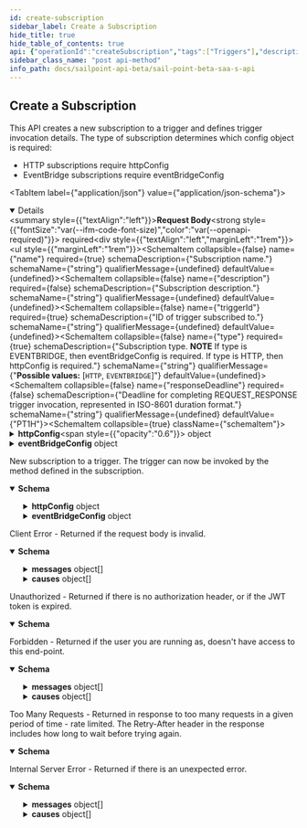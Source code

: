 ```yaml
---
id: create-subscription
sidebar_label: Create a Subscription
hide_title: true
hide_table_of_contents: true
api: {"operationId":"createSubscription","tags":["Triggers"],"description":"This API creates a new subscription to a trigger and defines trigger invocation details. The type of subscription determines which config object is required:\n* HTTP subscriptions require httpConfig\n* EventBridge subscriptions require eventBridgeConfig","requestBody":{"required":true,"content":{"application/json":{"schema":{"type":"object","required":["triggerId","type","name"],"properties":{"name":{"type":"string","description":"Subscription name.","example":"Access request subscription"},"description":{"type":"string","description":"Subscription description.","example":"Access requested to site xyz"},"triggerId":{"type":"string","description":"ID of trigger subscribed to.","example":"idn:access-requested"},"type":{"type":"string","description":"Subscription type. **NOTE** If type is EVENTBRIDGE, then eventBridgeConfig is required. If type is HTTP, then httpConfig is required.","enum":["HTTP","EVENTBRIDGE"],"example":"HTTP"},"responseDeadline":{"type":"string","description":"Deadline for completing REQUEST_RESPONSE trigger invocation, represented in ISO-8601 duration format.","example":"PT1H","default":"PT1H"},"httpConfig":{"description":"Config required if HTTP subscription type is used.","type":"object","properties":{"url":{"type":"string","description":"URL of the external/custom integration.","example":"https://www.example.com"},"httpDispatchMode":{"type":"string","description":"HTTP response modes, i.e. SYNC, ASYNC, or DYNAMIC.","enum":["SYNC","ASYNC","DYNAMIC"],"example":"SYNC"},"httpAuthenticationType":{"type":"string","description":"Defines the HTTP Authentication type. Additional values may be added in the future.\n\nIf *NO_AUTH* is selected, no extra information will be in HttpConfig.\n\nIf *BASIC_AUTH* is selected, HttpConfig will include BasicAuthConfig with Username and Password as strings.\n\nIf *BEARER_TOKEN* is selected, HttpConfig will include BearerTokenAuthConfig with Token as string.","enum":["NO_AUTH","BASIC_AUTH","BEARER_TOKEN"],"default":"NO_AUTH","example":"BASIC_AUTH"},"basicAuthConfig":{"type":"object","properties":{"userName":{"type":"string","description":"The username to authenticate.","example":"user@example.com"},"password":{"type":"string","nullable":true,"description":"The password to authenticate. On response, this field is set to null as to not return secrets.","example":null}},"description":"Config required if BASIC_AUTH is used."},"bearerTokenAuthConfig":{"type":"object","properties":{"bearerToken":{"type":"string","nullable":true,"description":"Bearer token","example":null}},"description":"Config required if BEARER_TOKEN authentication is used. On response, this field is set to null as to not return secrets."}},"required":["url","httpDispatchMode"]},"eventBridgeConfig":{"description":"Config required if EVENTBRIDGE subscription type is used.","type":"object","properties":{"awsAccount":{"type":"string","description":"AWS Account Number (12-digit number) that has the EventBridge Partner Event Source Resource.","example":"123456789012"},"awsRegion":{"type":"string","description":"AWS Region that has the EventBridge Partner Event Source Resource. See https://docs.aws.amazon.com/general/latest/gr/rande.html for a full list of available values.","example":"us-west-1"}},"required":["awsAccount","awsRegion"]},"enabled":{"type":"boolean","description":"Whether subscription should receive real-time trigger invocations or not.\n\nTest trigger invocations are always enabled regardless of this option.","default":true,"example":true},"filter":{"type":"string","description":"JSONPath filter to conditionally invoke trigger when expression evaluates to true.","example":"$[?($.identityId == \"201327fda1c44704ac01181e963d463c\")]","externalDocs":{"description":"JSONPath filter documentation","url":"https://developer.sailpoint.com/triggers/filtering_event_triggers.html#filtering-event-triggers"}}}},"examples":{"HTTP Subscription":{"value":{"name":"Access request subscription","description":"Access requested to site xyz","triggerId":"idn:access-requested","type":"HTTP","httpConfig":{"url":"https://www.example.com","httpDispatchMode":"SYNC","httpAuthenticationType":"BASIC_AUTH","basicAuthConfig":{"userName":"user@example.com","password":"eRtg4%6yuI!"}},"enabled":true,"filter":"$[?($.identityId == \"201327fda1c44704ac01181e963d463c\")]"}},"HTTP Async Subscription":{"value":{"name":"Access request subscription","description":"Access requested to site xyz","triggerId":"idn:access-requested","type":"HTTP","responseDeadline":"PT1H","httpConfig":{"url":"https://www.example.com","httpDispatchMode":"ASYNC","httpAuthenticationType":"BASIC_AUTH","basicAuthConfig":{"userName":"user@example.com","password":"eRtg4%6yuI!"}},"enabled":true,"filter":"$[?($.identityId == \"201327fda1c44704ac01181e963d463c\")]"}},"EventBridge Subscription":{"value":{"name":"Access request subscription","description":"Access requested to site xyz","triggerId":"idn:access-requested","type":"EVENTBRIDGE","eventBridgeConfig":{"awsAccount":"123456789012","awsRegion":"us-west-1"},"enabled":true,"filter":"$[?($.identityId == \"201327fda1c44704ac01181e963d463c\")]"}}}}}},"responses":{"201":{"description":"New subscription to a trigger. The trigger can now be invoked by the method defined in the subscription.","content":{"application/json":{"schema":{"type":"object","required":["id","triggerId","type","name","triggerName","enabled","responseDeadline"],"properties":{"id":{"type":"string","description":"Subscription ID.","example":"0f11f2a4-7c94-4bf3-a2bd-742580fe3bde"},"name":{"type":"string","description":"Subscription name.","example":"Access request subscription"},"description":{"type":"string","description":"Subscription description.","example":"Access requested to site xyz"},"triggerId":{"type":"string","description":"ID of trigger subscribed to.","example":"idn:access-requested"},"triggerName":{"type":"string","description":"Trigger name of trigger subscribed to.","example":"Access Requested"},"type":{"type":"string","description":"Subscription type. **NOTE** If type is EVENTBRIDGE, then eventBridgeConfig is required. If type is HTTP, then httpConfig is required.","enum":["HTTP","EVENTBRIDGE"],"example":"HTTP"},"responseDeadline":{"type":"string","description":"Deadline for completing REQUEST_RESPONSE trigger invocation, represented in ISO-8601 duration format.","example":"PT1H","default":"PT1H"},"httpConfig":{"description":"Config required if HTTP subscription type is used.","type":"object","properties":{"url":{"type":"string","description":"URL of the external/custom integration.","example":"https://www.example.com"},"httpDispatchMode":{"type":"string","description":"HTTP response modes, i.e. SYNC, ASYNC, or DYNAMIC.","enum":["SYNC","ASYNC","DYNAMIC"],"example":"SYNC"},"httpAuthenticationType":{"type":"string","description":"Defines the HTTP Authentication type. Additional values may be added in the future.\n\nIf *NO_AUTH* is selected, no extra information will be in HttpConfig.\n\nIf *BASIC_AUTH* is selected, HttpConfig will include BasicAuthConfig with Username and Password as strings.\n\nIf *BEARER_TOKEN* is selected, HttpConfig will include BearerTokenAuthConfig with Token as string.","enum":["NO_AUTH","BASIC_AUTH","BEARER_TOKEN"],"default":"NO_AUTH","example":"BASIC_AUTH"},"basicAuthConfig":{"type":"object","properties":{"userName":{"type":"string","description":"The username to authenticate.","example":"user@example.com"},"password":{"type":"string","nullable":true,"description":"The password to authenticate. On response, this field is set to null as to not return secrets.","example":null}},"description":"Config required if BASIC_AUTH is used."},"bearerTokenAuthConfig":{"type":"object","properties":{"bearerToken":{"type":"string","nullable":true,"description":"Bearer token","example":null}},"description":"Config required if BEARER_TOKEN authentication is used. On response, this field is set to null as to not return secrets."}},"required":["url","httpDispatchMode"]},"eventBridgeConfig":{"description":"Config required if EVENTBRIDGE subscription type is used.","type":"object","properties":{"awsAccount":{"type":"string","description":"AWS Account Number (12-digit number) that has the EventBridge Partner Event Source Resource.","example":"123456789012"},"awsRegion":{"type":"string","description":"AWS Region that has the EventBridge Partner Event Source Resource. See https://docs.aws.amazon.com/general/latest/gr/rande.html for a full list of available values.","example":"us-west-1"}},"required":["awsAccount","awsRegion"]},"enabled":{"type":"boolean","description":"Whether subscription should receive real-time trigger invocations or not.\nTest trigger invocations are always enabled regardless of this option.","default":true,"example":true},"filter":{"type":"string","description":"JSONPath filter to conditionally invoke trigger when expression evaluates to true.","example":"$[?($.identityId == \"201327fda1c44704ac01181e963d463c\")]","externalDocs":{"description":"JSONPath filter documentation","url":"https://developer.sailpoint.com/triggers/filtering_event_triggers.html#filtering-event-triggers"}}}}}}},"400":{"description":"Client Error - Returned if the request body is invalid.","content":{"application/json":{"schema":{"type":"object","properties":{"detailCode":{"type":"string","description":"Fine-grained error code providing more detail of the error.","example":"400.1 Bad Request Content"},"trackingId":{"type":"string","description":"Unique tracking id for the error.","example":"e7eab60924f64aa284175b9fa3309599"},"messages":{"type":"array","description":"Generic localized reason for error","items":{"type":"object","properties":{"locale":{"type":"string","description":"The locale for the message text, a BCP 47 language tag.","example":"en-US"},"localeOrigin":{"type":"string","enum":["DEFAULT","REQUEST"],"description":"An indicator of how the locale was selected. *DEFAULT* means the locale is the system default. *REQUEST* means the locale was selected from the request context (i.e., best match based on the *Accept-Language* header). Additional values may be added in the future without notice.","example":"DEFAULT"},"text":{"type":"string","description":"Actual text of the error message in the indicated locale.","example":"The request was syntactically correct but its content is semantically invalid."}}}},"causes":{"type":"array","description":"Plain-text descriptive reasons to provide additional detail to the text provided in the messages field","items":{"type":"object","properties":{"locale":{"type":"string","description":"The locale for the message text, a BCP 47 language tag.","example":"en-US"},"localeOrigin":{"type":"string","enum":["DEFAULT","REQUEST"],"description":"An indicator of how the locale was selected. *DEFAULT* means the locale is the system default. *REQUEST* means the locale was selected from the request context (i.e., best match based on the *Accept-Language* header). Additional values may be added in the future without notice.","example":"DEFAULT"},"text":{"type":"string","description":"Actual text of the error message in the indicated locale.","example":"The request was syntactically correct but its content is semantically invalid."}}}}}}}}},"401":{"description":"Unauthorized - Returned if there is no authorization header, or if the JWT token is expired.","content":{"application/json":{"schema":{"type":"object","properties":{"error":{"description":"A message describing the error","example":"JWT validation failed: JWT is expired"}}}}}},"403":{"description":"Forbidden - Returned if the user you are running as, doesn't have access to this end-point.","content":{"application/json":{"schema":{"type":"object","properties":{"detailCode":{"type":"string","description":"Fine-grained error code providing more detail of the error.","example":"400.1 Bad Request Content"},"trackingId":{"type":"string","description":"Unique tracking id for the error.","example":"e7eab60924f64aa284175b9fa3309599"},"messages":{"type":"array","description":"Generic localized reason for error","items":{"type":"object","properties":{"locale":{"type":"string","description":"The locale for the message text, a BCP 47 language tag.","example":"en-US"},"localeOrigin":{"type":"string","enum":["DEFAULT","REQUEST"],"description":"An indicator of how the locale was selected. *DEFAULT* means the locale is the system default. *REQUEST* means the locale was selected from the request context (i.e., best match based on the *Accept-Language* header). Additional values may be added in the future without notice.","example":"DEFAULT"},"text":{"type":"string","description":"Actual text of the error message in the indicated locale.","example":"The request was syntactically correct but its content is semantically invalid."}}}},"causes":{"type":"array","description":"Plain-text descriptive reasons to provide additional detail to the text provided in the messages field","items":{"type":"object","properties":{"locale":{"type":"string","description":"The locale for the message text, a BCP 47 language tag.","example":"en-US"},"localeOrigin":{"type":"string","enum":["DEFAULT","REQUEST"],"description":"An indicator of how the locale was selected. *DEFAULT* means the locale is the system default. *REQUEST* means the locale was selected from the request context (i.e., best match based on the *Accept-Language* header). Additional values may be added in the future without notice.","example":"DEFAULT"},"text":{"type":"string","description":"Actual text of the error message in the indicated locale.","example":"The request was syntactically correct but its content is semantically invalid."}}}}}},"examples":{"403":{"summary":"An example of a 403 response object","value":{"detailCode":"403 Forbidden","trackingId":"b21b1f7ce4da4d639f2c62a57171b427","messages":[{"locale":"en-US","localeOrigin":"DEFAULT","text":"The server understood the request but refuses to authorize it."}]}}}}}},"429":{"description":"Too Many Requests - Returned in response to too many requests in a given period of time - rate limited. The Retry-After header in the response includes how long to wait before trying again.","content":{"application/json":{"schema":{"type":"object","properties":{"message":{"description":"A message describing the error","example":" Rate Limit Exceeded "}}}}}},"500":{"description":"Internal Server Error - Returned if there is an unexpected error.","content":{"application/json":{"schema":{"type":"object","properties":{"detailCode":{"type":"string","description":"Fine-grained error code providing more detail of the error.","example":"400.1 Bad Request Content"},"trackingId":{"type":"string","description":"Unique tracking id for the error.","example":"e7eab60924f64aa284175b9fa3309599"},"messages":{"type":"array","description":"Generic localized reason for error","items":{"type":"object","properties":{"locale":{"type":"string","description":"The locale for the message text, a BCP 47 language tag.","example":"en-US"},"localeOrigin":{"type":"string","enum":["DEFAULT","REQUEST"],"description":"An indicator of how the locale was selected. *DEFAULT* means the locale is the system default. *REQUEST* means the locale was selected from the request context (i.e., best match based on the *Accept-Language* header). Additional values may be added in the future without notice.","example":"DEFAULT"},"text":{"type":"string","description":"Actual text of the error message in the indicated locale.","example":"The request was syntactically correct but its content is semantically invalid."}}}},"causes":{"type":"array","description":"Plain-text descriptive reasons to provide additional detail to the text provided in the messages field","items":{"type":"object","properties":{"locale":{"type":"string","description":"The locale for the message text, a BCP 47 language tag.","example":"en-US"},"localeOrigin":{"type":"string","enum":["DEFAULT","REQUEST"],"description":"An indicator of how the locale was selected. *DEFAULT* means the locale is the system default. *REQUEST* means the locale was selected from the request context (i.e., best match based on the *Accept-Language* header). Additional values may be added in the future without notice.","example":"DEFAULT"},"text":{"type":"string","description":"Actual text of the error message in the indicated locale.","example":"The request was syntactically correct but its content is semantically invalid."}}}}}},"examples":{"500":{"summary":"An example of a 500 response object","value":{"detailCode":"500.0 Internal Fault","trackingId":"b21b1f7ce4da4d639f2c62a57171b427","messages":[{"locale":"en-US","localeOrigin":"DEFAULT","text":"An internal fault occurred."}]}}}}}}},"security":[{"oauth2":["idn:trigger-service-subscriptions:create"]}],"method":"post","path":"/trigger-subscriptions","servers":[{"url":"https://{tenant}.api.identitynow.com/beta","description":"This is the beta API server.","variables":{"tenant":{"default":"sailpoint","description":"This is the name of your tenant, typically your company's name."}}}],"securitySchemes":{"oauth2":{"type":"oauth2","description":"OAuth2 Bearer token (JWT). See [IdentityNow REST API Authentication](https://developer.sailpoint.com/docs/authentication.html) for more information.\n- Directions for generating a [personal access token](https://developer.sailpoint.com/docs/authentication.html#personal-access-tokens)\n- Directions using [client credentials flow](https://developer.sailpoint.com/docs/authentication.html#client-credentials-grant-flow)\n- Directions for using [authorization code flow](https://developer.sailpoint.com/docs/authentication.html#authorization-code-grant-flow)\n\nWhich authentication method should I choose?  See our [guide](https://developer.sailpoint.com/docs/authentication.html#which-oauth-2-0-grant-flow-should-i-use)\n\nLearn more about how to find your `tokenUrl` and `authorizationUrl` [in our docs](https://developer.sailpoint.com/docs/authentication.html#finding-your-tenant-s-oauth-details)\n","flows":{"clientCredentials":{"tokenUrl":"https://tenant.api.identitynow.com/oauth/token","scopes":{"sp:scopes:default":"default scope","sp:scopes:all":"access to all scopes"}},"authorizationCode":{"authorizationUrl":"https://tenant.identitynow.com/oauth/authorize","tokenUrl":"https://tenant.api.identitynow.com/oauth/token","scopes":{"sp:scopes:default":"default scope","sp:scopes:all":"access to all scopes"}}}}},"jsonRequestBodyExample":{"name":"Access request subscription","description":"Access requested to site xyz","triggerId":"idn:access-requested","type":"HTTP","responseDeadline":"PT1H","httpConfig":{"url":"https://www.example.com","httpDispatchMode":"SYNC","httpAuthenticationType":"BASIC_AUTH","basicAuthConfig":{"userName":"user@example.com","password":null},"bearerTokenAuthConfig":{"bearerToken":null}},"eventBridgeConfig":{"awsAccount":"123456789012","awsRegion":"us-west-1"},"enabled":true,"filter":"$[?($.identityId == \"201327fda1c44704ac01181e963d463c\")]"},"info":{"contact":{"email":"developers@sailpoint.com","name":"Developer Relations","url":"https://developer.sailpoint.com/discuss"},"description":"These are the public, beta APIs for SailPoint's SaaS services and are subject to change.","title":"SailPoint - Beta SaaS API","version":"3.1.0-beta"},"postman":{"name":"Create a Subscription","description":{"content":"This API creates a new subscription to a trigger and defines trigger invocation details. The type of subscription determines which config object is required:\n* HTTP subscriptions require httpConfig\n* EventBridge subscriptions require eventBridgeConfig","type":"text/plain"},"url":{"path":["trigger-subscriptions"],"host":["{{baseUrl}}"],"query":[],"variable":[]},"header":[{"key":"Content-Type","value":"application/json"},{"key":"Accept","value":"application/json"}],"method":"POST","body":{"mode":"raw","raw":"\"\"","options":{"raw":{"language":"json"}}},"auth":{"type":"oauth2","oauth2":[]}}}
sidebar_class_name: "post api-method"
info_path: docs/sailpoint-api-beta/sail-point-beta-saa-s-api
---
```



## Create a Subscription



This API creates a new subscription to a trigger and defines trigger invocation details. The type of subscription determines which config object is required:
* HTTP subscriptions require httpConfig
* EventBridge subscriptions require eventBridgeConfig

<MimeTabs><TabItem label={"application/json"} value={"application/json-schema"}><details style={{}} data-collapsed={false} open={true}><summary style={{"textAlign":"left"}}><strong>Request Body</strong><strong style={{"fontSize":"var(--ifm-code-font-size)","color":"var(--openapi-required)"}}> required</strong></summary><div style={{"textAlign":"left","marginLeft":"1rem"}}></div><ul style={{"marginLeft":"1rem"}}><SchemaItem collapsible={false} name={"name"} required={true} schemaDescription={"Subscription name."} schemaName={"string"} qualifierMessage={undefined} defaultValue={undefined}></SchemaItem><SchemaItem collapsible={false} name={"description"} required={false} schemaDescription={"Subscription description."} schemaName={"string"} qualifierMessage={undefined} defaultValue={undefined}></SchemaItem><SchemaItem collapsible={false} name={"triggerId"} required={true} schemaDescription={"ID of trigger subscribed to."} schemaName={"string"} qualifierMessage={undefined} defaultValue={undefined}></SchemaItem><SchemaItem collapsible={false} name={"type"} required={true} schemaDescription={"Subscription type. **NOTE** If type is EVENTBRIDGE, then eventBridgeConfig is required. If type is HTTP, then httpConfig is required."} schemaName={"string"} qualifierMessage={"**Possible values:** [`HTTP`, `EVENTBRIDGE`]"} defaultValue={undefined}></SchemaItem><SchemaItem collapsible={false} name={"responseDeadline"} required={false} schemaDescription={"Deadline for completing REQUEST_RESPONSE trigger invocation, represented in ISO-8601 duration format."} schemaName={"string"} qualifierMessage={undefined} defaultValue={"PT1H"}></SchemaItem><SchemaItem collapsible={true} className={"schemaItem"}><details style={{}}><summary style={{}}><strong>httpConfig</strong><span style={{"opacity":"0.6"}}> object</span></summary><div style={{"marginLeft":"1rem"}}><div style={{"marginTop":".5rem","marginBottom":".5rem"}}>

Config required if HTTP subscription type is used.

</div><SchemaItem collapsible={false} name={"url"} required={true} schemaDescription={"URL of the external/custom integration."} schemaName={"string"} qualifierMessage={undefined} defaultValue={undefined}></SchemaItem><SchemaItem collapsible={false} name={"httpDispatchMode"} required={true} schemaDescription={"HTTP response modes, i.e. SYNC, ASYNC, or DYNAMIC."} schemaName={"string"} qualifierMessage={"**Possible values:** [`SYNC`, `ASYNC`, `DYNAMIC`]"} defaultValue={undefined}></SchemaItem><SchemaItem collapsible={false} name={"httpAuthenticationType"} required={false} schemaDescription={"Defines the HTTP Authentication type. Additional values may be added in the future.\n\nIf *NO_AUTH* is selected, no extra information will be in HttpConfig.\n\nIf *BASIC_AUTH* is selected, HttpConfig will include BasicAuthConfig with Username and Password as strings.\n\nIf *BEARER_TOKEN* is selected, HttpConfig will include BearerTokenAuthConfig with Token as string."} schemaName={"string"} qualifierMessage={"**Possible values:** [`NO_AUTH`, `BASIC_AUTH`, `BEARER_TOKEN`]"} defaultValue={"NO_AUTH"}></SchemaItem><SchemaItem collapsible={true} className={"schemaItem"}><details style={{}}><summary style={{}}><strong>basicAuthConfig</strong><span style={{"opacity":"0.6"}}> object</span></summary><div style={{"marginLeft":"1rem"}}><div style={{"marginTop":".5rem","marginBottom":".5rem"}}>

Config required if BASIC_AUTH is used.

</div><SchemaItem collapsible={false} name={"userName"} required={false} schemaDescription={"The username to authenticate."} schemaName={"string"} qualifierMessage={undefined} defaultValue={undefined}></SchemaItem><SchemaItem collapsible={false} name={"password"} required={false} schemaDescription={"The password to authenticate. On response, this field is set to null as to not return secrets."} schemaName={"string"} qualifierMessage={undefined} defaultValue={undefined}></SchemaItem></div></details></SchemaItem><SchemaItem collapsible={true} className={"schemaItem"}><details style={{}}><summary style={{}}><strong>bearerTokenAuthConfig</strong><span style={{"opacity":"0.6"}}> object</span></summary><div style={{"marginLeft":"1rem"}}><div style={{"marginTop":".5rem","marginBottom":".5rem"}}>

Config required if BEARER_TOKEN authentication is used. On response, this field is set to null as to not return secrets.

</div><SchemaItem collapsible={false} name={"bearerToken"} required={false} schemaDescription={"Bearer token"} schemaName={"string"} qualifierMessage={undefined} defaultValue={undefined}></SchemaItem></div></details></SchemaItem></div></details></SchemaItem><SchemaItem collapsible={true} className={"schemaItem"}><details style={{}}><summary style={{}}><strong>eventBridgeConfig</strong><span style={{"opacity":"0.6"}}> object</span></summary><div style={{"marginLeft":"1rem"}}><div style={{"marginTop":".5rem","marginBottom":".5rem"}}>

Config required if EVENTBRIDGE subscription type is used.

</div><SchemaItem collapsible={false} name={"awsAccount"} required={true} schemaDescription={"AWS Account Number (12-digit number) that has the EventBridge Partner Event Source Resource."} schemaName={"string"} qualifierMessage={undefined} defaultValue={undefined}></SchemaItem><SchemaItem collapsible={false} name={"awsRegion"} required={true} schemaDescription={"AWS Region that has the EventBridge Partner Event Source Resource. See https://docs.aws.amazon.com/general/latest/gr/rande.html for a full list of available values."} schemaName={"string"} qualifierMessage={undefined} defaultValue={undefined}></SchemaItem></div></details></SchemaItem><SchemaItem collapsible={false} name={"enabled"} required={false} schemaDescription={"Whether subscription should receive real-time trigger invocations or not.\n\nTest trigger invocations are always enabled regardless of this option."} schemaName={"boolean"} qualifierMessage={undefined} defaultValue={true}></SchemaItem><SchemaItem collapsible={false} name={"filter"} required={false} schemaDescription={"JSONPath filter to conditionally invoke trigger when expression evaluates to true."} schemaName={"string"} qualifierMessage={undefined} defaultValue={undefined}></SchemaItem></ul></details></TabItem></MimeTabs><div><ApiTabs><TabItem label={"201"} value={"201"}><div>

New subscription to a trigger. The trigger can now be invoked by the method defined in the subscription.

</div><div><MimeTabs groupId={"mime-type"}><TabItem label={"application/json"} value={"application/json"}><SchemaTabs groupId={"schema-tabs"}><TabTtem label={"Schema"} value={"Schema"}><details style={{}} data-collapsed={false} open={true}><summary style={{"textAlign":"left"}}><strong>Schema</strong></summary><div style={{"textAlign":"left","marginLeft":"1rem"}}></div><ul style={{"marginLeft":"1rem"}}><SchemaItem collapsible={false} name={"id"} required={false} schemaDescription={"Subscription ID."} schemaName={"string"} qualifierMessage={undefined} defaultValue={undefined}></SchemaItem><SchemaItem collapsible={false} name={"name"} required={false} schemaDescription={"Subscription name."} schemaName={"string"} qualifierMessage={undefined} defaultValue={undefined}></SchemaItem><SchemaItem collapsible={false} name={"description"} required={false} schemaDescription={"Subscription description."} schemaName={"string"} qualifierMessage={undefined} defaultValue={undefined}></SchemaItem><SchemaItem collapsible={false} name={"triggerId"} required={false} schemaDescription={"ID of trigger subscribed to."} schemaName={"string"} qualifierMessage={undefined} defaultValue={undefined}></SchemaItem><SchemaItem collapsible={false} name={"triggerName"} required={false} schemaDescription={"Trigger name of trigger subscribed to."} schemaName={"string"} qualifierMessage={undefined} defaultValue={undefined}></SchemaItem><SchemaItem collapsible={false} name={"type"} required={false} schemaDescription={"Subscription type. **NOTE** If type is EVENTBRIDGE, then eventBridgeConfig is required. If type is HTTP, then httpConfig is required."} schemaName={"string"} qualifierMessage={"**Possible values:** [`HTTP`, `EVENTBRIDGE`]"} defaultValue={undefined}></SchemaItem><SchemaItem collapsible={false} name={"responseDeadline"} required={false} schemaDescription={"Deadline for completing REQUEST_RESPONSE trigger invocation, represented in ISO-8601 duration format."} schemaName={"string"} qualifierMessage={undefined} defaultValue={"PT1H"}></SchemaItem><SchemaItem collapsible={true} className={"schemaItem"}><details style={{}}><summary style={{}}><strong>httpConfig</strong><span style={{"opacity":"0.6"}}> object</span></summary><div style={{"marginLeft":"1rem"}}><div style={{"marginTop":".5rem","marginBottom":".5rem"}}>

Config required if HTTP subscription type is used.

</div><SchemaItem collapsible={false} name={"url"} required={false} schemaDescription={"URL of the external/custom integration."} schemaName={"string"} qualifierMessage={undefined} defaultValue={undefined}></SchemaItem><SchemaItem collapsible={false} name={"httpDispatchMode"} required={false} schemaDescription={"HTTP response modes, i.e. SYNC, ASYNC, or DYNAMIC."} schemaName={"string"} qualifierMessage={"**Possible values:** [`SYNC`, `ASYNC`, `DYNAMIC`]"} defaultValue={undefined}></SchemaItem><SchemaItem collapsible={false} name={"httpAuthenticationType"} required={false} schemaDescription={"Defines the HTTP Authentication type. Additional values may be added in the future.\n\nIf *NO_AUTH* is selected, no extra information will be in HttpConfig.\n\nIf *BASIC_AUTH* is selected, HttpConfig will include BasicAuthConfig with Username and Password as strings.\n\nIf *BEARER_TOKEN* is selected, HttpConfig will include BearerTokenAuthConfig with Token as string."} schemaName={"string"} qualifierMessage={"**Possible values:** [`NO_AUTH`, `BASIC_AUTH`, `BEARER_TOKEN`]"} defaultValue={"NO_AUTH"}></SchemaItem><SchemaItem collapsible={true} className={"schemaItem"}><details style={{}}><summary style={{}}><strong>basicAuthConfig</strong><span style={{"opacity":"0.6"}}> object</span></summary><div style={{"marginLeft":"1rem"}}><div style={{"marginTop":".5rem","marginBottom":".5rem"}}>

Config required if BASIC_AUTH is used.

</div><SchemaItem collapsible={false} name={"userName"} required={false} schemaDescription={"The username to authenticate."} schemaName={"string"} qualifierMessage={undefined} defaultValue={undefined}></SchemaItem><SchemaItem collapsible={false} name={"password"} required={false} schemaDescription={"The password to authenticate. On response, this field is set to null as to not return secrets."} schemaName={"string"} qualifierMessage={undefined} defaultValue={undefined}></SchemaItem></div></details></SchemaItem><SchemaItem collapsible={true} className={"schemaItem"}><details style={{}}><summary style={{}}><strong>bearerTokenAuthConfig</strong><span style={{"opacity":"0.6"}}> object</span></summary><div style={{"marginLeft":"1rem"}}><div style={{"marginTop":".5rem","marginBottom":".5rem"}}>

Config required if BEARER_TOKEN authentication is used. On response, this field is set to null as to not return secrets.

</div><SchemaItem collapsible={false} name={"bearerToken"} required={false} schemaDescription={"Bearer token"} schemaName={"string"} qualifierMessage={undefined} defaultValue={undefined}></SchemaItem></div></details></SchemaItem></div></details></SchemaItem><SchemaItem collapsible={true} className={"schemaItem"}><details style={{}}><summary style={{}}><strong>eventBridgeConfig</strong><span style={{"opacity":"0.6"}}> object</span></summary><div style={{"marginLeft":"1rem"}}><div style={{"marginTop":".5rem","marginBottom":".5rem"}}>

Config required if EVENTBRIDGE subscription type is used.

</div><SchemaItem collapsible={false} name={"awsAccount"} required={false} schemaDescription={"AWS Account Number (12-digit number) that has the EventBridge Partner Event Source Resource."} schemaName={"string"} qualifierMessage={undefined} defaultValue={undefined}></SchemaItem><SchemaItem collapsible={false} name={"awsRegion"} required={false} schemaDescription={"AWS Region that has the EventBridge Partner Event Source Resource. See https://docs.aws.amazon.com/general/latest/gr/rande.html for a full list of available values."} schemaName={"string"} qualifierMessage={undefined} defaultValue={undefined}></SchemaItem></div></details></SchemaItem><SchemaItem collapsible={false} name={"enabled"} required={false} schemaDescription={"Whether subscription should receive real-time trigger invocations or not.\nTest trigger invocations are always enabled regardless of this option."} schemaName={"boolean"} qualifierMessage={undefined} defaultValue={true}></SchemaItem><SchemaItem collapsible={false} name={"filter"} required={false} schemaDescription={"JSONPath filter to conditionally invoke trigger when expression evaluates to true."} schemaName={"string"} qualifierMessage={undefined} defaultValue={undefined}></SchemaItem></ul></details></TabTtem></SchemaTabs></TabItem></MimeTabs></div></TabItem><TabItem label={"400"} value={"400"}><div>

Client Error - Returned if the request body is invalid.

</div><div><MimeTabs groupId={"mime-type"}><TabItem label={"application/json"} value={"application/json"}><SchemaTabs groupId={"schema-tabs"}><TabTtem label={"Schema"} value={"Schema"}><details style={{}} data-collapsed={false} open={true}><summary style={{"textAlign":"left"}}><strong>Schema</strong></summary><div style={{"textAlign":"left","marginLeft":"1rem"}}></div><ul style={{"marginLeft":"1rem"}}><SchemaItem collapsible={false} name={"detailCode"} required={false} schemaDescription={"Fine-grained error code providing more detail of the error."} schemaName={"string"} qualifierMessage={undefined} defaultValue={undefined}></SchemaItem><SchemaItem collapsible={false} name={"trackingId"} required={false} schemaDescription={"Unique tracking id for the error."} schemaName={"string"} qualifierMessage={undefined} defaultValue={undefined}></SchemaItem><SchemaItem collapsible={true} className={"schemaItem"}><details style={{}}><summary style={{}}><strong>messages</strong><span style={{"opacity":"0.6"}}> object[]</span></summary><div style={{"marginLeft":"1rem"}}><div style={{"marginTop":".5rem","marginBottom":".5rem"}}>

Generic localized reason for error

</div><SchemaItem collapsible={false} name={"locale"} required={false} schemaDescription={"The locale for the message text, a BCP 47 language tag."} schemaName={"string"} qualifierMessage={undefined} defaultValue={undefined}></SchemaItem><SchemaItem collapsible={false} name={"localeOrigin"} required={false} schemaDescription={"An indicator of how the locale was selected. *DEFAULT* means the locale is the system default. *REQUEST* means the locale was selected from the request context (i.e., best match based on the *Accept-Language* header). Additional values may be added in the future without notice."} schemaName={"string"} qualifierMessage={"**Possible values:** [`DEFAULT`, `REQUEST`]"} defaultValue={undefined}></SchemaItem><SchemaItem collapsible={false} name={"text"} required={false} schemaDescription={"Actual text of the error message in the indicated locale."} schemaName={"string"} qualifierMessage={undefined} defaultValue={undefined}></SchemaItem></div></details></SchemaItem><SchemaItem collapsible={true} className={"schemaItem"}><details style={{}}><summary style={{}}><strong>causes</strong><span style={{"opacity":"0.6"}}> object[]</span></summary><div style={{"marginLeft":"1rem"}}><div style={{"marginTop":".5rem","marginBottom":".5rem"}}>

Plain-text descriptive reasons to provide additional detail to the text provided in the messages field

</div><SchemaItem collapsible={false} name={"locale"} required={false} schemaDescription={"The locale for the message text, a BCP 47 language tag."} schemaName={"string"} qualifierMessage={undefined} defaultValue={undefined}></SchemaItem><SchemaItem collapsible={false} name={"localeOrigin"} required={false} schemaDescription={"An indicator of how the locale was selected. *DEFAULT* means the locale is the system default. *REQUEST* means the locale was selected from the request context (i.e., best match based on the *Accept-Language* header). Additional values may be added in the future without notice."} schemaName={"string"} qualifierMessage={"**Possible values:** [`DEFAULT`, `REQUEST`]"} defaultValue={undefined}></SchemaItem><SchemaItem collapsible={false} name={"text"} required={false} schemaDescription={"Actual text of the error message in the indicated locale."} schemaName={"string"} qualifierMessage={undefined} defaultValue={undefined}></SchemaItem></div></details></SchemaItem></ul></details></TabTtem></SchemaTabs></TabItem></MimeTabs></div></TabItem><TabItem label={"401"} value={"401"}><div>

Unauthorized - Returned if there is no authorization header, or if the JWT token is expired.

</div><div><MimeTabs groupId={"mime-type"}><TabItem label={"application/json"} value={"application/json"}><SchemaTabs groupId={"schema-tabs"}><TabTtem label={"Schema"} value={"Schema"}><details style={{}} data-collapsed={false} open={true}><summary style={{"textAlign":"left"}}><strong>Schema</strong></summary><div style={{"textAlign":"left","marginLeft":"1rem"}}></div><ul style={{"marginLeft":"1rem"}}><SchemaItem collapsible={false} name={"error"} required={false} schemaDescription={"A message describing the error"} schemaName={""} qualifierMessage={undefined} defaultValue={undefined}></SchemaItem></ul></details></TabTtem></SchemaTabs></TabItem></MimeTabs></div></TabItem><TabItem label={"403"} value={"403"}><div>

Forbidden - Returned if the user you are running as, doesn't have access to this end-point.

</div><div><MimeTabs groupId={"mime-type"}><TabItem label={"application/json"} value={"application/json"}><SchemaTabs groupId={"schema-tabs"}><TabTtem label={"Schema"} value={"Schema"}><details style={{}} data-collapsed={false} open={true}><summary style={{"textAlign":"left"}}><strong>Schema</strong></summary><div style={{"textAlign":"left","marginLeft":"1rem"}}></div><ul style={{"marginLeft":"1rem"}}><SchemaItem collapsible={false} name={"detailCode"} required={false} schemaDescription={"Fine-grained error code providing more detail of the error."} schemaName={"string"} qualifierMessage={undefined} defaultValue={undefined}></SchemaItem><SchemaItem collapsible={false} name={"trackingId"} required={false} schemaDescription={"Unique tracking id for the error."} schemaName={"string"} qualifierMessage={undefined} defaultValue={undefined}></SchemaItem><SchemaItem collapsible={true} className={"schemaItem"}><details style={{}}><summary style={{}}><strong>messages</strong><span style={{"opacity":"0.6"}}> object[]</span></summary><div style={{"marginLeft":"1rem"}}><div style={{"marginTop":".5rem","marginBottom":".5rem"}}>

Generic localized reason for error

</div><SchemaItem collapsible={false} name={"locale"} required={false} schemaDescription={"The locale for the message text, a BCP 47 language tag."} schemaName={"string"} qualifierMessage={undefined} defaultValue={undefined}></SchemaItem><SchemaItem collapsible={false} name={"localeOrigin"} required={false} schemaDescription={"An indicator of how the locale was selected. *DEFAULT* means the locale is the system default. *REQUEST* means the locale was selected from the request context (i.e., best match based on the *Accept-Language* header). Additional values may be added in the future without notice."} schemaName={"string"} qualifierMessage={"**Possible values:** [`DEFAULT`, `REQUEST`]"} defaultValue={undefined}></SchemaItem><SchemaItem collapsible={false} name={"text"} required={false} schemaDescription={"Actual text of the error message in the indicated locale."} schemaName={"string"} qualifierMessage={undefined} defaultValue={undefined}></SchemaItem></div></details></SchemaItem><SchemaItem collapsible={true} className={"schemaItem"}><details style={{}}><summary style={{}}><strong>causes</strong><span style={{"opacity":"0.6"}}> object[]</span></summary><div style={{"marginLeft":"1rem"}}><div style={{"marginTop":".5rem","marginBottom":".5rem"}}>

Plain-text descriptive reasons to provide additional detail to the text provided in the messages field

</div><SchemaItem collapsible={false} name={"locale"} required={false} schemaDescription={"The locale for the message text, a BCP 47 language tag."} schemaName={"string"} qualifierMessage={undefined} defaultValue={undefined}></SchemaItem><SchemaItem collapsible={false} name={"localeOrigin"} required={false} schemaDescription={"An indicator of how the locale was selected. *DEFAULT* means the locale is the system default. *REQUEST* means the locale was selected from the request context (i.e., best match based on the *Accept-Language* header). Additional values may be added in the future without notice."} schemaName={"string"} qualifierMessage={"**Possible values:** [`DEFAULT`, `REQUEST`]"} defaultValue={undefined}></SchemaItem><SchemaItem collapsible={false} name={"text"} required={false} schemaDescription={"Actual text of the error message in the indicated locale."} schemaName={"string"} qualifierMessage={undefined} defaultValue={undefined}></SchemaItem></div></details></SchemaItem></ul></details></TabTtem><TabItem label={"403"} value={"403"}><ResponseSamples responseExample={"{\n  \"detailCode\": \"403 Forbidden\",\n  \"trackingId\": \"b21b1f7ce4da4d639f2c62a57171b427\",\n  \"messages\": [\n    {\n      \"locale\": \"en-US\",\n      \"localeOrigin\": \"DEFAULT\",\n      \"text\": \"The server understood the request but refuses to authorize it.\"\n    }\n  ]\n}"}></ResponseSamples></TabItem></SchemaTabs></TabItem></MimeTabs></div></TabItem><TabItem label={"429"} value={"429"}><div>

Too Many Requests - Returned in response to too many requests in a given period of time - rate limited. The Retry-After header in the response includes how long to wait before trying again.

</div><div><MimeTabs groupId={"mime-type"}><TabItem label={"application/json"} value={"application/json"}><SchemaTabs groupId={"schema-tabs"}><TabTtem label={"Schema"} value={"Schema"}><details style={{}} data-collapsed={false} open={true}><summary style={{"textAlign":"left"}}><strong>Schema</strong></summary><div style={{"textAlign":"left","marginLeft":"1rem"}}></div><ul style={{"marginLeft":"1rem"}}><SchemaItem collapsible={false} name={"message"} required={false} schemaDescription={"A message describing the error"} schemaName={""} qualifierMessage={undefined} defaultValue={undefined}></SchemaItem></ul></details></TabTtem></SchemaTabs></TabItem></MimeTabs></div></TabItem><TabItem label={"500"} value={"500"}><div>

Internal Server Error - Returned if there is an unexpected error.

</div><div><MimeTabs groupId={"mime-type"}><TabItem label={"application/json"} value={"application/json"}><SchemaTabs groupId={"schema-tabs"}><TabTtem label={"Schema"} value={"Schema"}><details style={{}} data-collapsed={false} open={true}><summary style={{"textAlign":"left"}}><strong>Schema</strong></summary><div style={{"textAlign":"left","marginLeft":"1rem"}}></div><ul style={{"marginLeft":"1rem"}}><SchemaItem collapsible={false} name={"detailCode"} required={false} schemaDescription={"Fine-grained error code providing more detail of the error."} schemaName={"string"} qualifierMessage={undefined} defaultValue={undefined}></SchemaItem><SchemaItem collapsible={false} name={"trackingId"} required={false} schemaDescription={"Unique tracking id for the error."} schemaName={"string"} qualifierMessage={undefined} defaultValue={undefined}></SchemaItem><SchemaItem collapsible={true} className={"schemaItem"}><details style={{}}><summary style={{}}><strong>messages</strong><span style={{"opacity":"0.6"}}> object[]</span></summary><div style={{"marginLeft":"1rem"}}><div style={{"marginTop":".5rem","marginBottom":".5rem"}}>

Generic localized reason for error

</div><SchemaItem collapsible={false} name={"locale"} required={false} schemaDescription={"The locale for the message text, a BCP 47 language tag."} schemaName={"string"} qualifierMessage={undefined} defaultValue={undefined}></SchemaItem><SchemaItem collapsible={false} name={"localeOrigin"} required={false} schemaDescription={"An indicator of how the locale was selected. *DEFAULT* means the locale is the system default. *REQUEST* means the locale was selected from the request context (i.e., best match based on the *Accept-Language* header). Additional values may be added in the future without notice."} schemaName={"string"} qualifierMessage={"**Possible values:** [`DEFAULT`, `REQUEST`]"} defaultValue={undefined}></SchemaItem><SchemaItem collapsible={false} name={"text"} required={false} schemaDescription={"Actual text of the error message in the indicated locale."} schemaName={"string"} qualifierMessage={undefined} defaultValue={undefined}></SchemaItem></div></details></SchemaItem><SchemaItem collapsible={true} className={"schemaItem"}><details style={{}}><summary style={{}}><strong>causes</strong><span style={{"opacity":"0.6"}}> object[]</span></summary><div style={{"marginLeft":"1rem"}}><div style={{"marginTop":".5rem","marginBottom":".5rem"}}>

Plain-text descriptive reasons to provide additional detail to the text provided in the messages field

</div><SchemaItem collapsible={false} name={"locale"} required={false} schemaDescription={"The locale for the message text, a BCP 47 language tag."} schemaName={"string"} qualifierMessage={undefined} defaultValue={undefined}></SchemaItem><SchemaItem collapsible={false} name={"localeOrigin"} required={false} schemaDescription={"An indicator of how the locale was selected. *DEFAULT* means the locale is the system default. *REQUEST* means the locale was selected from the request context (i.e., best match based on the *Accept-Language* header). Additional values may be added in the future without notice."} schemaName={"string"} qualifierMessage={"**Possible values:** [`DEFAULT`, `REQUEST`]"} defaultValue={undefined}></SchemaItem><SchemaItem collapsible={false} name={"text"} required={false} schemaDescription={"Actual text of the error message in the indicated locale."} schemaName={"string"} qualifierMessage={undefined} defaultValue={undefined}></SchemaItem></div></details></SchemaItem></ul></details></TabTtem><TabItem label={"500"} value={"500"}><ResponseSamples responseExample={"{\n  \"detailCode\": \"500.0 Internal Fault\",\n  \"trackingId\": \"b21b1f7ce4da4d639f2c62a57171b427\",\n  \"messages\": [\n    {\n      \"locale\": \"en-US\",\n      \"localeOrigin\": \"DEFAULT\",\n      \"text\": \"An internal fault occurred.\"\n    }\n  ]\n}"}></ResponseSamples></TabItem></SchemaTabs></TabItem></MimeTabs></div></TabItem></ApiTabs></div>
      